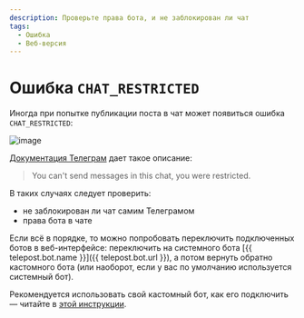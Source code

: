 ```yaml
---
description: Проверьте права бота, и не заблокирован ли чат
tags:
  - Ошибка
  - Веб-версия
---
```


# Ошибка `CHAT_RESTRICTED`

Иногда при попытке публикации поста в чат может появиться ошибка `CHAT_RESTRICTED`:

![image](https://user-images.githubusercontent.com/24430718/204044340-101d1dc8-6963-47f0-b8c2-d09b04f5a3e4.jpg)

[Документация Телеграм](https://core.telegram.org/method/messages.sendMessage) дает такое описание:

> You can't send messages in this chat, you were restricted.

В таких случаях следует проверить:

* не заблокирован ли чат самим Телеграмом
* права бота в чате

Если всё в порядке, то можно попробовать переключить подключенных ботов в веб-интерфейсе: переключить на системного бота [{{ telepost.bot.name }}]({{ telepost.bot.url }}), а потом вернуть обратно кастомного бота (или наоборот, если у вас по умолчанию используется системный бот).

Рекомендуется использовать свой кастомный бот, как его подключить — читайте в [этой инструкции](../start/personal-bot-for-telepost.mdx).

